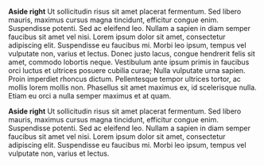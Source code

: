 
<Meta title="Templates/Layout/Aside Right" />

<gov-container>
	<gov-layout type="aside" variant="right">
		<gov-layout-column>
			<p><b>Aside right</b> Ut sollicitudin risus sit amet placerat fermentum. Sed libero mauris, maximus cursus magna
				tincidunt, efficitur congue enim. Suspendisse potenti. Sed ac eleifend leo. Nullam a sapien in diam semper
				faucibus sit amet vel nisi. Lorem ipsum dolor sit amet, consectetur adipiscing elit. Suspendisse eu faucibus mi.
				Morbi leo ipsum, tempus vel vulputate non, varius et lectus. Donec justo lacus, congue hendrerit felis sit amet,
				commodo lobortis neque. Vestibulum ante ipsum primis in faucibus orci luctus et ultrices posuere cubilia curae;
				Nulla vulputate urna sapien. Proin imperdiet rhoncus dictum. Pellentesque tempor ultrices tortor, ac mollis
				lorem mollis non. Phasellus sit amet maximus ex, id scelerisque nulla. Etiam eu orci a nulla semper maximus et
				at quam.</p>
		</gov-layout-column>
		<gov-layout-column>
			<p><b>Aside right</b> Ut sollicitudin risus sit amet placerat fermentum. Sed libero mauris, maximus cursus magna
				tincidunt, efficitur congue enim. Suspendisse potenti. Sed ac eleifend leo. Nullam a sapien in diam semper
				faucibus sit amet vel nisi. Lorem ipsum dolor sit amet, consectetur adipiscing elit. Suspendisse eu faucibus mi.
				Morbi leo ipsum, tempus vel vulputate non, varius et lectus.</p>
		</gov-layout-column>
	</gov-layout>
</gov-container>
